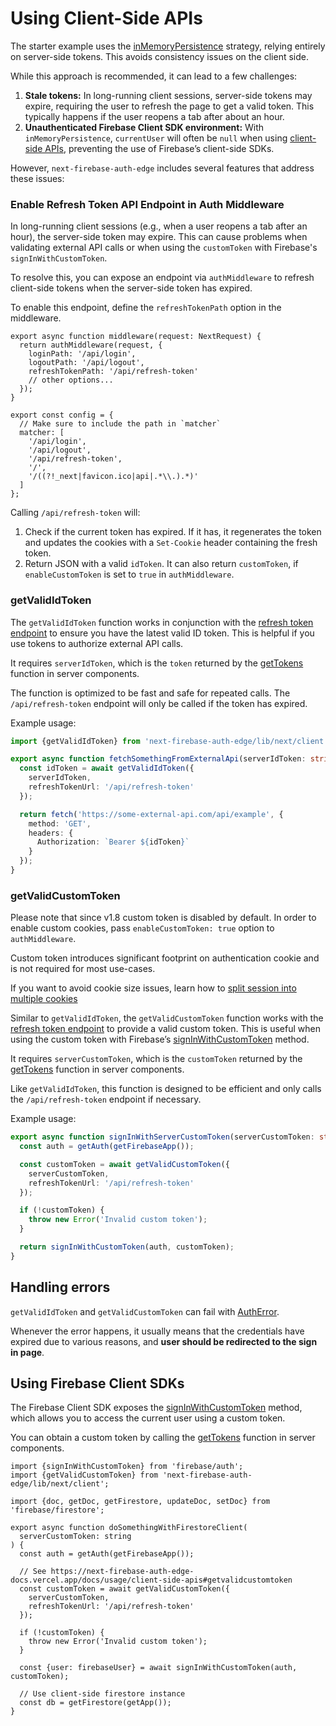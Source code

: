 # Using Client-Side APIs

The starter example uses the [inMemoryPersistence](https://github.com/awinogrodzki/next-firebase-auth-edge/blob/main/examples/next-typescript-starter/app/auth/firebase.ts#L28-L30) strategy, relying entirely on server-side tokens. This avoids consistency issues on the client side.

While this approach is recommended, it can lead to a few challenges:

1. **Stale tokens:** In long-running client sessions, server-side tokens may expire, requiring the user to refresh the page to get a valid token. This typically happens if the user reopens a tab after about an hour.
2. **Unauthenticated Firebase Client SDK environment:** With `inMemoryPersistence`, `currentUser` will often be `null` when using [client-side APIs](https://firebase.google.com/docs/auth/web/manage-users), preventing the use of Firebase’s client-side SDKs.

However, `next-firebase-auth-edge` includes several features that address these issues:

### Enable Refresh Token API Endpoint in Auth Middleware

In long-running client sessions (e.g., when a user reopens a tab after an hour), the server-side token may expire. This can cause problems when validating external API calls or when using the `customToken` with Firebase's `signInWithCustomToken`.

To resolve this, you can expose an endpoint via `authMiddleware` to refresh client-side tokens when the server-side token has expired.

To enable this endpoint, define the `refreshTokenPath` option in the middleware.

```tsx
export async function middleware(request: NextRequest) {
  return authMiddleware(request, {
    loginPath: '/api/login',
    logoutPath: '/api/logout',
    refreshTokenPath: '/api/refresh-token'
    // other options...
  });
}

export const config = {
  // Make sure to include the path in `matcher`
  matcher: [
    '/api/login',
    '/api/logout',
    '/api/refresh-token',
    '/',
    '/((?!_next|favicon.ico|api|.*\\.).*)'
  ]
};
```

Calling `/api/refresh-token` will:

1. Check if the current token has expired. If it has, it regenerates the token and updates the cookies with a `Set-Cookie` header containing the fresh token.
2. Return JSON with a valid `idToken`. It can also return `customToken`, if `enableCustomToken` is set to `true` in `authMiddleware`.

### getValidIdToken

The `getValidIdToken` function works in conjunction with the [refresh token endpoint](/docs/usage/client-side-apis#enable-refresh-token-api-endpoint-in-auth-middleware) to ensure you have the latest valid ID token. This is helpful if you use tokens to authorize external API calls.

It requires `serverIdToken`, which is the `token` returned by the [getTokens](/docs/usage/server-components#gettokens) function in server components.

The function is optimized to be fast and safe for repeated calls. The `/api/refresh-token` endpoint will only be called if the token has expired.

Example usage:

```ts
import {getValidIdToken} from 'next-firebase-auth-edge/lib/next/client';

export async function fetchSomethingFromExternalApi(serverIdToken: string) {
  const idToken = await getValidIdToken({
    serverIdToken,
    refreshTokenUrl: '/api/refresh-token'
  });

  return fetch('https://some-external-api.com/api/example', {
    method: 'GET',
    headers: {
      Authorization: `Bearer ${idToken}`
    }
  });
}
```

### getValidCustomToken

Please note that since v1.8 custom token is disabled by default. In order to enable custom cookies, pass `enableCustomToken: true` option to `authMiddleware`.

Custom token introduces significant footprint on authentication cookie and is not required for most use-cases.

If you want to avoid cookie size issues, learn how to [split session into multiple cookies](/docs/usage/middleware#multiple-cookies)

Similar to `getValidIdToken`, the `getValidCustomToken` function works with the [refresh token endpoint](/docs/usage/client-side-apis#enable-refresh-token-api-endpoint-in-auth-middleware) to provide a valid custom token. This is useful when using the custom token with Firebase’s [signInWithCustomToken](https://firebase.google.com/docs/auth/web/custom-auth#authenticate-with-firebase) method.

It requires `serverCustomToken`, which is the `customToken` returned by the [getTokens](/docs/usage/server-components#gettokens) function in server components.

Like `getValidIdToken`, this function is designed to be efficient and only calls the `/api/refresh-token` endpoint if necessary.

Example usage:

```ts
export async function signInWithServerCustomToken(serverCustomToken: string) {
  const auth = getAuth(getFirebaseApp());

  const customToken = await getValidCustomToken({
    serverCustomToken,
    refreshTokenUrl: '/api/refresh-token'
  });

  if (!customToken) {
    throw new Error('Invalid custom token');
  }

  return signInWithCustomToken(auth, customToken);
}
```

## Handling errors

`getValidIdToken` and `getValidCustomToken` can fail with [AuthError](/docs/errors#autherror).

Whenever the error happens, it usually means that the credentials have expired due to various reasons, and **user should be redirected to the sign in page**.

## Using Firebase Client SDKs

The Firebase Client SDK exposes the [signInWithCustomToken](https://firebase.google.com/docs/auth/web/custom-auth#authenticate-with-firebase) method, which allows you to access the current user using a custom token.

You can obtain a custom token by calling the [getTokens](/docs/usage/server-components#gettokens) function in server components.

```tsx
import {signInWithCustomToken} from 'firebase/auth';
import {getValidCustomToken} from 'next-firebase-auth-edge/lib/next/client';

import {doc, getDoc, getFirestore, updateDoc, setDoc} from 'firebase/firestore';

export async function doSomethingWithFirestoreClient(
  serverCustomToken: string
) {
  const auth = getAuth(getFirebaseApp());

  // See https://next-firebase-auth-edge-docs.vercel.app/docs/usage/client-side-apis#getvalidcustomtoken
  const customToken = await getValidCustomToken({
    serverCustomToken,
    refreshTokenUrl: '/api/refresh-token'
  });

  if (!customToken) {
    throw new Error('Invalid custom token');
  }

  const {user: firebaseUser} = await signInWithCustomToken(auth, customToken);

  // Use client-side firestore instance
  const db = getFirestore(getApp());
}
```
